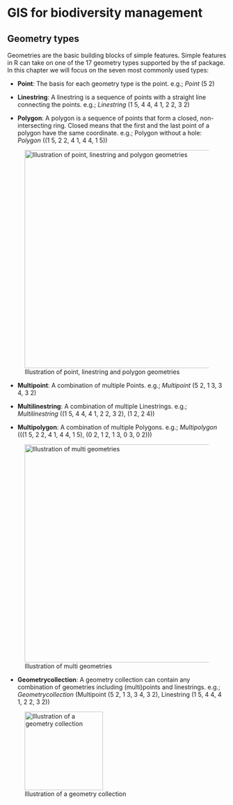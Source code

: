 # GIS for biodiversity management

## Geometry types

Geometries are the basic building blocks of simple features. Simple features in R can take on one of the 17 geometry types supported by the sf package. In this chapter we will focus on the seven most commonly used types:

-   **Point**: The basis for each geometry type is the point. e.g.; *Point* (5 2)

-   **Linestring**: A linestring is a sequence of points with a straight line connecting the points. e.g.; *Linestring* (1 5, 4 4, 4 1, 2 2, 3 2)

-   **Polygon**: A polygon is a sequence of points that form a closed, non-intersecting ring. Closed means that the first and the last point of a polygon have the same coordinate. e.g.; Polygon without a hole: *Polygon* ((1 5, 2 2, 4 1, 4 4, 1 5))

![Illustration of point, linestring and polygon geometries](figures/point.png){fig-align="center" width="500"}

-   **Multipoint**: A combination of multiple Points. e.g.; *Multipoint* (5 2, 1 3, 3 4, 3 2)

-   **Multilinestring**: A combination of multiple Linestrings. e.g.; *Multilinestring* ((1 5, 4 4, 4 1, 2 2, 3 2), (1 2, 2 4))

-   **Multipolygon**: A combination of multiple Polygons. e.g.; *Multipolygon* (((1 5, 2 2, 4 1, 4 4, 1 5), (0 2, 1 2, 1 3, 0 3, 0 2)))

![Illustration of multi geometries](figures/multipoint.png){fig-align="center" width="500"}

-   **Geometrycollection**: A geometry collection can contain any combination of geometries including (multi)points and linestrings. e.g.; *Geometrycollection* (Multipoint (5 2, 1 3, 3 4, 3 2), Linestring (1 5, 4 4, 4 1, 2 2, 3 2))

![Illustration of a geometry collection](figures/geomcollection.png){fig-align="center" width="180"}
